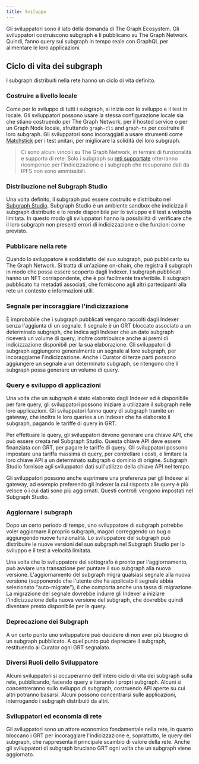 ```yaml
---
title: Sviluppo
---
```


Gli sviluppatori sono il lato della domanda di The Graph Ecosystem. Gli sviluppatori costruiscono subgraph e li pubblicano su The Graph Network. Quindi, fanno query sui subgraph in tempo reale con GraphQL per alimentare le loro applicazioni.

## Ciclo di vita dei subgraph

I subgraph distribuiti nella rete hanno un ciclo di vita definito.

### Costruire a livello locale

Come per lo sviluppo di tutti i subgraph, si inizia con lo sviluppo e il test in locale. Gli sviluppatori possono usare la stessa configurazione locale sia che stiano costruendo per The Graph Network, per il hosted service o per un Graph Node locale, sfruttando `graph-cli` and `graph-ts` per costruire il loro subgraph. Gli sviluppatori sono incoraggiati a usare strumenti come [Matchstick](https://github.com/LimeChain/matchstick) per i test unitari, per migliorare la solidità dei loro subgraph.

> Ci sono alcuni vincoli su The Graph Network, in termini di funzionalità e supporto di rete. Solo i subgraph su [reti supportate](/developing/supported-networks) otterranno ricompense per l'indicizzazione e i subgraph che recuperano dati da IPFS non sono ammissibili.

### Distribuzione nel Subgraph Studio

Una volta definito, il subgraph può essere costruito e distribuito nel [Subgraph Studio](https://thegraph.com/docs/en/deploying/subgraph-studio-faqs/). Subgraph Studio è un ambiente sandbox che indicizza il subgraph distribuito e lo rende disponibile per lo sviluppo e il test a velocità limitata. In questo modo gli sviluppatori hanno la possibilità di verificare che il loro subgraph non presenti errori di indicizzazione e che funzioni come previsto.

### Pubblicare nella rete

Quando lo sviluppatore è soddisfatto del suo subgraph, può pubblicarlo su The Graph Network. Si tratta di un'azione on-chain, che registra il subgraph in modo che possa essere scoperto dagli Indexer. I subgraph pubblicati hanno un NFT corrispondente, che è poi facilmente trasferibile. Il subgraph pubblicato ha metadati associati, che forniscono agli altri partecipanti alla rete un contesto e informazioni utili.

### Segnale per incoraggiare l'indicizzazione

È improbabile che i subgraph pubblicati vengano raccolti dagli Indexer senza l'aggiunta di un segnale. Il segnale è un GRT bloccato associato a un determinato subgraph, che indica agli Indexer che un dato subgraph riceverà un volume di query, inoltre contribuisce anche ai premi di indicizzazione disponibili per la sua elaborazione. Gli sviluppatori di subgraph aggiungono generalmente un segnale al loro subgraph, per incoraggiarne l'indicizzazione. Anche i Curator di terze parti possono aggiungere un segnale a un determinato subgraph, se ritengono che il subgraph possa generare un volume di query.

### Query e sviluppo di applicazioni

Una volta che un subgraph è stato elaborato dagli Indexer ed è disponibile per fare query, gli sviluppatori possono iniziare a utilizzare il subgraph nelle loro applicazioni. Gli sviluppatori fanno query di subgraph tramite un gateway, che inoltra le loro queries a un Indexer che ha elaborato il subgraph, pagando le tariffe di query in GRT.

Per effettuare le query, gli sviluppatori devono generare una chiave API, che può essere creata nel Subgraph Studio. Questa chiave API deve essere finanziata con GRT, per pagare le tariffe di query. Gli sviluppatori possono impostare una tariffa massima di query, per controllare i costi, e limitare la loro chiave API a un determinato subgraph o dominio di origine. Subgraph Studio fornisce agli sviluppatori dati sull'utilizzo della chiave API nel tempo.

Gli sviluppatori possono anche esprimere una preferenza per gli Indexer al gateway, ad esempio preferendo gli Indexer la cui risposta alle query è più veloce o i cui dati sono più aggiornati. Questi controlli vengono impostati nel Subgraph Studio.

### Aggiornare i subgraph

Dopo un certo periodo di tempo, uno sviluppatore di subgraph potrebbe voler aggiornare il proprio subgraph, magari correggendo un bug o aggiungendo nuove funzionalità. Lo sviluppatore del subgraph può distribuire le nuove versioni del suo subgraph nel Subgraph Studio per lo sviluppo e il test a velocità limitata.

Una volta che lo sviluppatore del sottografo è pronto per l'aggiornamento, può avviare una transazione per puntare il suo subgraph alla nuova versione. L'aggiornamento del subgraph migra qualsiasi segnale alla nuova versione (supponendo che l'utente che ha applicato il segnale abbia selezionato "auto-migrate"), il che comporta anche una tassa di migrazione. La migrazione del segnale dovrebbe indurre gli Indexer a iniziare l'indicizzazione della nuova versione del subgraph, che dovrebbe quindi diventare presto disponibile per le query.

### Deprecazione dei Subgraph

A un certo punto uno sviluppatore può decidere di non aver più bisogno di un subgraph pubblicato. A quel punto può deprecare il subgraph, restituendo ai Curator ogni GRT segnalato.

### Diversi Ruoli dello Sviluppatore

Alcuni sviluppatori si occuperanno dell'intero ciclo di vita dei subgraph sulla rete, pubblicando, facendo query e iterando i propri subgraph. Alcuni si concentreranno sullo sviluppo di subgraph, costruendo API aperte su cui altri potranno basarsi. Alcuni possono concentrarsi sulle applicazioni, interrogando i subgraph distribuiti da altri.

### Sviluppatori ed economia di rete

Gli sviluppatori sono un attore economico fondamentale nella rete, in quanto bloccano i GRT per incoraggiare l'indicizzazione e, soprattutto, le query dei subgraph, che rappresenta il principale scambio di valore della rete. Anche gli sviluppatori di subgraph bruciano GRT ogni volta che un subgraph viene aggiornato.
